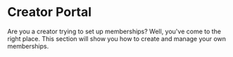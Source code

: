 # Creator Portal

Are you a creator trying to set up memberships? Well, you've come to the right place. This section will show you how to create and manage your own memberships.

<CategoryCards/>
